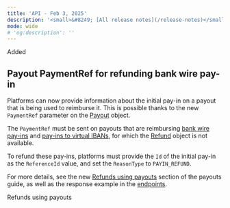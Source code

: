 ```yaml
---
title: 'API - Feb 3, 2025'  
description: '<small>&#8249; [All release notes](/release-notes)</small>'  
mode: wide  
# 'og:description': ''
---
```

<div class="release-notes-page">

<div class="pill pill-green">Added</div>

## Payout PaymentRef for refunding bank wire pay-in

Platforms can now provide information about the initial pay-in on a payout that is being used to reimburse it. This is possible thanks to the new `PaymentRef` parameter on the [Payout](/api-reference/payouts/payout-object) object.

The `PaymentRef` must be sent on payouts that are reimbursing [bank wire pay-ins](/api-reference/bank-wire-payins/create-bank-wire-payin) and [pay-ins to virtual IBANs](/api-reference/banking-aliases/view-payin-banking-alias), for which the [Refund](/api-reference/refunds/refund-object) object is not available.

To refund these pay-ins, platforms must provide the `Id` of the initial pay-in as the `ReferenceId` value, and set the `ReasonType` to `PAYIN_REFUND`. 

For more details, see the new [Refunds using payouts](/guides/payouts#refunds-using-payouts) section of the payouts guide, as well as the response example in the [endpoints](/api-reference/payouts/create-payout).

<Card title="Guide" href="/guides/payouts#refunds-using-payouts">
Refunds using payouts
</Card >

</div>